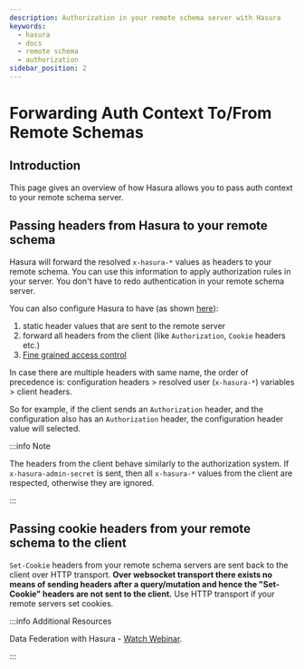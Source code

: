 ```yaml
---
description: Authorization in your remote schema server with Hasura
keywords:
  - hasura
  - docs
  - remote schema
  - authorization
sidebar_position: 2
---
```


# Forwarding Auth Context To/From Remote Schemas

## Introduction

This page gives an overview of how Hasura allows you to pass auth context to your remote schema server.

## Passing headers from Hasura to your remote schema

Hasura will forward the resolved `x-hasura-*` values as headers to your remote schema. You can use this information to apply authorization rules in your server. You don't have to redo authentication in your remote schema server.

You can also configure Hasura to have (as shown [here](/remote-schemas/adding-schema.mdx#merge-remote-schema)):

1. static header values that are sent to the remote server
2. forward all headers from the client (like `Authorization`, `Cookie` headers etc.)
3. [Fine grained access control](/remote-schemas/auth/remote-schema-permissions.mdx)

In case there are multiple headers with same name, the order of precedence is: configuration headers \> resolved user (`x-hasura-*`) variables \> client headers.

So for example, if the client sends an `Authorization` header, and the configuration also has an `Authorization` header, the configuration header value will selected.

:::info Note

The headers from the client behave similarly to the authorization system. If `x-hasura-admin-secret` is sent, then all `x-hasura-*` values from the client are respected, otherwise they are ignored.

:::

## Passing cookie headers from your remote schema to the client

`Set-Cookie` headers from your remote schema servers are sent back to the client over HTTP transport. **Over websocket transport there exists no means of sending headers after a query/mutation and hence the "Set-Cookie" headers are not sent to the client.** Use HTTP transport if your remote servers set cookies.

:::info Additional Resources

Data Federation with Hasura - [Watch Webinar](https://hasura.io/events/webinar/data-federation-hasura-graphql/?pg=docs&plcmt=body&cta=watch-webinar&tech=).

:::
